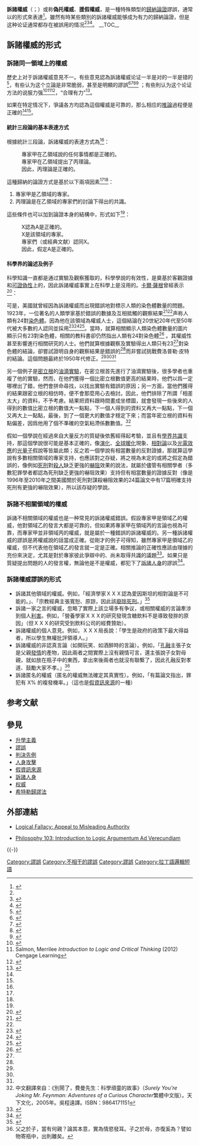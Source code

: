 '''訴諸權威'''（{{lang-en|Appeal to authority}}；{{lang-la|Argumentum ad verecundiam}}）或称'''偽托權威'''、'''援假權威'''，是一種特殊類型的[[歸納推理|歸納論證]]謬誤，通常以{{Link-en|統計三段論|statistical syllogism}}的形式來表達<ref name="salmon">{{Cite book|title=Introduction to Critical Reasoning|last=Salmon|first=M. H.|publisher=Thomson Wadsworth|year=2006|isbn=|location=Mason, OH|page=|pages=118-119}}</ref>。雖然有時某些類別的訴諸權威能够成为有力的歸納論證，但是这种论证通常都存在被誤用的情况<ref name="salmon" /><ref name="Gensler">{{Cite book|title=Introduction to Logic|last=Gensler|first=Harry J.|publisher=Routedge|year=2003|isbn=|location=New York, NY|page=|pages=333-4}}</ref><ref name="Baronett">{{Cite book
|last = Baronett
|first = Stan
|title = Logic
|url = https://archive.org/details/logic0000baro
|publisher = Pearson Prentice Hall
|location = Upper Saddle River, NJ
|year = 2008
|page = [https://archive.org/details/logic0000baro/page/304 304]}}</ref>。
__TOC__

== 訴諸權威的形式 ==

=== 訴諸同一領域上的權威 ===
歷史上对于訴諸權威意見不一。有些意見認為訴諸權威论证一半是对的一半是错的<ref name="Logic and the Common law Trial">{{cite journal|title=Logic and the Common law Trial|url=http://uknowledge.uky.edu/cgi/viewcontent.cgi?article=1258&context=law_facpub|first1=R.H.|date=1994|journal=[[American_Journal_of_Trial_Advocacy|American Journal of Trial Advocacy]]|page=166|last1=Underwood|deadurl=no|archiveurl=https://web.archive.org/web/20161012214253/http://uknowledge.uky.edu/cgi/viewcontent.cgi?article=1258&context=law_facpub|archivedate=2016-10-12|access-date=2018-05-06}}</ref>，有些认为这个立論是非常脆弱，甚至是明顯的謬誤<ref name="skepdic_old">{{cite web|url=http://www.skepdic.com/authorty.html|title=Appeal to Authority|last1=Carroll|first1=Robert|website=The Skeptic's Dictionary|ref=skepdic|deadurl=no|archiveurl=https://web.archive.org/web/20160106140040/http://skepdic.com/authorty.html|archivedate=2016-01-06|access-date=2018-05-06}}{{en}}</ref><ref>{{cite web|url=http://www.geol.utas.edu.au/geography/EIANZ/Ignorance_is_contagious_%28July_2008%29.pdf|title=Ignorance is Contagious|publisher=University of Tasmania|last1=Woodward|first1=Ian|deadurl=yes|archiveurl=https://web.archive.org/web/20160404011911/http://www.geol.utas.edu.au/geography/EIANZ/Ignorance_is_contagious_(July_2008).pdf|archivedate=2016-04-04|accessdate=2018-05-06}}{{en}}</ref><ref name="Sadler">{{cite journal|title=Promoting Discourse and Argumentation in Science Teacher Education|url=https://link.springer.com/article/10.1007/s10972-006-9025-4/fulltext.html|first1=Troy|date=2006|journal=Journal of Science Teacher Education|doi=10.1007/s10972-006-9025-4|volume=17|pages=323–46|last1=Sadler|access-date=2018-05-06|archive-date=2017-08-11|archive-url=https://web.archive.org/web/20170811005519/https://link.springer.com/article/10.1007/s10972-006-9025-4/fulltext.html|dead-url=no}}{{en}}</ref><ref>{{cite journal|title=The Cultivation of Reason Giving|url=http://web.b.ebscohost.com/abstract?&authtype=crawler&jrnl=14479508&AN=25038782&h=sWDEg2RMGhbfqaDCp464Y5XAO3vdCZAgW0WIY4qbGiCjVmjhsyD1Jk32%2baByC8MqBDqu3SxDr7URVV3i9g681Q%3d%3d&crl=c&resultNs=AdminWebAuth&resultLocal=ErrCrlNotAuth&crlhashurl=login.aspx%3fdirect%3dtrue%26profile%3dehost%26scope%3dsite%26authtype%3dcrawler%26jrnl%3d14479508%26AN%3d25038782|first1=Sue|last2=Collins|first2=Carol|date=2005|journal=International Journal of the Humanities|last1=Knight|access-date=2018-05-06|archive-date=2021-03-07|archive-url=https://web.archive.org/web/20210307221619/http://web.b.ebscohost.com/abstract?&authtype=crawler&jrnl=14479508&AN=25038782&h=sWDEg2RMGhbfqaDCp464Y5XAO3vdCZAgW0WIY4qbGiCjVmjhsyD1Jk32%2baByC8MqBDqu3SxDr7URVV3i9g681Q%3d%3d&crl=c&resultNs=AdminWebAuth&resultLocal=ErrCrlNotAuth&crlhashurl=login.aspx%3fdirect%3dtrue%26profile%3dehost%26scope%3dsite%26authtype%3dcrawler%26jrnl%3d14479508%26AN%3d25038782|dead-url=no}}{{en}}</ref> ；有些則认为这个论证方法的说服力强<ref>{{cite web |url=http://www.critical-thinking.org.uk/critical-thinking/fallacies/appeal-to-authority.php |title=存档副本 |accessdate=2018-05-06 |deadurl=no |archiveurl=https://web.archive.org/web/20171101193626/http://www.critical-thinking.org.uk/critical-thinking/fallacies/appeal-to-authority.php |archivedate=2017-11-01 }}{{en}}</ref><ref name="Merrilee">Salmon, Merrilee ''Introduction to Logic and Critical Thinking'' (2012) Cengage Learning{{en}}
</ref><ref name=":1">{{Cite book|title=The ethics of protocells|url=https://archive.org/details/ethicsprotocells00beda|last=Bedau|first=Mark|publisher=Mit Press|year=2009|isbn=978-0-262-01262-1|location=Boston, Massachusetts; London, England|pages=[https://archive.org/details/ethicsprotocells00beda/page/341 341]}}{{en}}
</ref>，“合理有力”<ref>{{cite journal|title=Accounting for the force of the appeal to authority.|url=http://scholar.uwindsor.ca/cgi/viewcontent.cgi?article=1009&context=ossaarchive|first1=Jean|last2=McKerrow|first2=Raymie|date=2011|journal=OSSA Conference Archive|last1=Goodwin|deadurl=no|archiveurl=https://web.archive.org/web/20170810205930/http://scholar.uwindsor.ca/cgi/viewcontent.cgi?article=1009&context=ossaarchive|archivedate=2017-08-10|access-date=2018-05-06}}{{en}}</ref>。

如果在特定情况下，爭議各方均認為這個權威是可靠的，那么相应的[[歸納推理|推論]]過程便是正確的<ref name="Gensler" /><ref name="Baronett" />。<!-- cn ，並且亦能夠產生新的事實-->

==== 統計三段論的基本表達方式 ====
根據統計三段論，訴諸權威的表達方式為<ref name="salmon" />：

: 專家甲在乙領域說的任何事情都是正確的。
: 專家甲在乙領域提出了丙理論。
: 因此，丙理論是正確的。

這種歸納的論證方式是基於以下兩項因素<ref name="salmon"/><ref name="Gensler"/>：

# 專家甲是乙領域的專家。
# 丙理論是在乙領域的專家們的討論下得出的共識。

這些條件也可以加到論證本身的結構中，形式如下<ref name="Gensler"/>：

: X認為A是正確的。
: X是該領域的專家。
: 專家們（或經典文献）認同X。
: 因此，假定A是正確的。

==== 科學界的論述及例子 ====
科學知識一直都是通过實驗及觀察獲取的，科學學說的有效性，是奠基於客觀證據和[[可證偽性|可證偽性]]上的，因此訴諸權威事實上在科學上是沒用的。[[卡爾·薩根|卡爾·薩根]]曾經表示<ref>{{cite book|url=https://books.google.com/books?id=Yz8Y6KfXf9UC&q=Arguments+from+authority#v=snippet&q=Arguments%20from%20authority&f=false|title=The Demon-Haunted World: Science as a Candle in the Dark|first1=Carl|date=2011-07-06|publisher=[[Ballantine_Books|Ballantine Books]]|isbn=9780307801043|last1=Sagan|deadurl=no|archiveurl=https://web.archive.org/web/20170422201604/https://books.google.com/books?id=Yz8Y6KfXf9UC&q=Arguments+from+authority#v=snippet&q=Arguments%20from%20authority&f=false|archivedate=2017-04-22|access-date=2018-05-06}}{{en}}</ref>：
{{Quote|text=科學的偉大之處就是其對“權威的不信任”…… 就算是權威，他們很多的論點並非基於事實與觀察，最後仍然被证明是錯誤的。權威和普通的科學研究者一樣，都需要以同樣的手法以證明一件事情的對錯。|sign=}}

可是，美國就曾經因為訴諸權威而出現錯誤地對標示人類的染色體數量的問題。1923年，一位著名的人類學家{{Tsl|en|Theophilus Painter|費洛普勒·皮特|費洛普勒·皮特}}基於錯誤的數據及互相抵觸的觀察結果<ref name="Painter_Account3">{{cite book|url=http://www.nasonline.org/publications/biographical-memoirs/memoir-pdfs/painter-theophilus-shickel.pdf|title=Theophilus Shickel Painter|first1=Bentley|date=1990|publisher=[[National_Academy_of_Sciences|National Academy of Sciences]]|location=Washington, DC|pages=316–17|last1=Glass|deadurl=no|archiveurl=https://web.archive.org/web/20160629130757/http://www.nasonline.org/publications/biographical-memoirs/memoir-pdfs/painter-theophilus-shickel.pdf|archivedate=2016-06-29|access-date=2018-05-06}}{{en}}</ref><ref name="48_taught3" />声称人類有24對[[染色體|染色體]]。因為他在該領域為權威人士，這個結論在20世紀20年代至50年代被大多數的人認同並採用<ref name=":0">{{Citation|last=O'Connor|first=Clare|title=Human Chromosome Number|url=http://www.nature.com/scitable/topicpage/Human-Chromosome-Number-294|year=2008|publisher=Nature|accessdate=2018-05-06|deadurl=no|archiveurl=https://web.archive.org/web/20170610070510/http://www.nature.com/scitable/topicpage/human-chromosome-number-294|archivedate=2017-06-10}}{{en}}</ref><ref name=":2">{{cite journal|title=The Chromosome Number in Humans: A Brief History|url=http://www.nature.com/scitable/content/The-chromosome-number-in-humans-a-brief-15575|first1=Stanley|date=2006|journal=[[Nature_Reviews_Genetics|Nature Reviews Genetics]]|doi=10.1038/nrg1917|volume=7|page=656|last1=Gartler|deadurl=no|archiveurl=https://web.archive.org/web/20150529015843/http://www.nature.com/scitable/content/The-chromosome-number-in-humans-a-brief-15575|archivedate=2015-05-29|access-date=2018-05-06}}{{en}}</ref><ref name="48_taught3">{{cite journal|title=The Role of Factual Knowledge in Biology Teaching|url=http://abt.ucpress.edu/content/41/7/395|first1=Thomas|date=October 1979|journal=[[The_American_Biology_Teacher|The American Biology Teacher]]|doi=10.2307/4446671|volume=41|pages=395–419|last1=Mertens|deadurl=no|archiveurl=https://web.archive.org/web/20160407171118/http://abt.ucpress.edu/content/41/7/395|archivedate=2016-04-07|access-date=2018-05-06}}{{en}}</ref>。當時，就算相關顯示人類染色體數量的圖片顯示只有23對染色體，相關的教科書卻仍然指出人類有24對染色體<ref name="Orrell_20082">{{cite book|title=[[Apollo's_Arrow|The Future of Everything: The Science of Prediction]]|first1=David PhD.|date=2008|pages=[https://archive.org/details/futureofeverythi0000orre/page/n195 184]–85|last1=Orrell}}{{en}}
</ref> 。其權威性甚至影響進行相關研究的人士。他們就算根據觀察及實驗得出人類只有23<ref name="Painter_Account3" />對染色體的結論，卻嘗試證明自身的觀察結果是錯誤的<ref name="Orrell_20082"/>而非嘗試挑戰費洛普勒·皮特的結論。這個問題最終於1950年代修正。<ref name="48_taught3" /><ref name=":0" /><ref name=":2" />

另一個例子是[[密立根|密立根]]的[[油滴實驗|油滴實驗]]，在密立根首先進行了油滴實驗後，很多學者也重複了他的實驗，然而，在他們獲得一個比密立根數值更高的結果時，他們以爲一定哪裡出了錯，他們會拼命尋找，以找出實驗有錯誤的原因；另一方面，當他們獲得的結果跟密立根的相仿時，便不會那麼用心去檢討。因此，他們排除了所謂「相差太大」的資料，不予考慮。結果把資料跟時間畫成坐標圖，就會發現一些後來的人得到的數值比密立根的數值大一點點，下一個人得到的資料又再大一點點，下一個又再大上一點點，最後，到了一個更大的數值才穩定下來；而當年密立根的資料有點偏差，因爲他用了個不準確的空氣粘滯係數數值。<ref>中文翻譯來自：《別鬧了，費曼先生：科學頑童的故事》（''Surely You're Joking Mr. Feynman: Adventures of a Curious Character''繁體中文版）。天下文化，2005年。吳程遠譯。ISBN：9864171151</ref>

假如一個學說在經過來自大量反方的質疑後依舊經得起考驗，並且有[[科學共識|學界共識]]支持，那這個學說很可能是基本正確的，像[[演化|演化]]、[[全球暖化|全球暖化]]現象、[[相對論|相對論]]以及[[光電效應|光電效應]]的[[光量子|光量子]]假說等皆屬此類；反之若一個學說有相當數量的反對證據，那就算這學說有多數相關領域的專家支持，也應該對之存疑，將之視為未定的或將之假定為錯誤的，像例如[[死刑|死刑]]對[[殺人|殺人]]缺乏更強的[[嚇阻|嚇阻]]效果的說法，就屬於儘管有相關學者（多數犯罪學者都認為死刑缺乏更強的嚇阻效果）支持但有相當數量的證據反對（像是1996年至2010年之間美國關於死刑對謀殺嚇阻效果的24篇論文中有17篇明確支持死刑有更強的嚇阻效果），所以該存疑的學說。

=== 訴諸不相關領域的權威 ===
訴諸不相關領域的權威也是一种常見的訴諸權威錯誤。假設專家甲是領域乙的權威，他對領域乙的發言大都是可靠的，但如果將專家甲在領域丙的言論也視為可靠，而專家甲並非領域丙的權威，就是屬於一種錯誤的訴諸權威的。另一種訴諸權威的謬誤是將權威說的話當成正確。從剛才的例子可得知，雖然專家甲是領域乙的權威，但不代表他在領域乙的發言就一定是正確。相關推論的正確性應該由理據的充份來決定，尤其是對於專家彼此爭辯中的、尚未取得共識的議題<ref>{{cite web|url =http://www.hkshp.org/humanities/ph26-08.txt|title =思考方法第五講|author =梁光耀|publisher =[[香港中文大學|香港中文大學]]|accessdate =2011-08-30|deadurl =no|archiveurl =https://web.archive.org/web/20130902211706/http://www.hkshp.org/humanities/ph26-08.txt|archivedate =2013-09-02}}</ref>。如果只是質疑提出問題的人的發言權，無論他是不是權威，都犯下了[[訴諸人身|訴諸人身]]的謬誤<ref>{{cite web|url=http://utminers.utep.edu/omwilliamson/ENGL1311/fallacies.htm|title=Master List of Logical Fallacies|publisher=[[The_University_of_Texas_at_El_Paso|The University of Texas at El Paso]]|last1=Williamson|first1=Owen|deadurl=no|archiveurl=https://web.archive.org/web/20160403035310/http://utminers.utep.edu/omwilliamson/engl1311/fallacies.htm|archivedate=2016-04-03|access-date=2018-05-06}}{{en}}</ref>。

=== 訴諸權威謬誤的形式 ===

* 訴諸其他領域的權威。例如，「經濟學家ＸＸＸ認為愛因斯坦的相對論是不可能的。」、「宗教經典主張寬恕、原諒，因此該[[廢除死刑|廢除死刑]]。」<ref name="skepdic">{{cite web|url=http://www.skepdic.com/authorty.html|title=Appeal to Authority|work=[[The_Skeptic's_Dictionary|The Skeptic's Dictionary]]|ref=skepdic|last1=Carroll|first1=Robert|deadurl=no|archiveurl=https://web.archive.org/web/20160106140040/http://skepdic.com/authorty.html|archivedate=2016-01-06|access-date=2018-05-06}}{{en}}</ref>
* 訴諸一家之言的權威，忽略了實際上該立場多有争议，或相關權威的言論牽涉到個人[[利益衝突|利害]]。例如，「營養學家ＸＸＸ的研究發現含糖飲料不是導致發胖的原因」（但ＸＸＸ的研究受到飲料公司的經費贊助）。
* 訴諸權威的個人意見。例如，ＸＸＸ局長說：「學生是政府的政策下最大得益者，所以學生無權批評領導人。」
* 訴諸權威的非認真言論（如開玩笑、如酒醉時的言論）。例如，「[[孔融|孔融]]主張子女是父親[[發情|發情]]的產物，因此兩者之間實際上沒有親情可言，還主張說子女對母親，就如放在瓶子中的東西，拿出來後兩者也就沒有聯繫了，因此孔融反對孝道、鼓勵大家不孝。」<ref>父之於子，當有何親？論其本意，實為情慾發耳。子之於母，亦復奚為？譬如物寄瓶中，出則離矣。</ref>
* 訴諸匿名的權威（匿名的權威無法確定其真實性）。例如，「有篇論文{{who}}指出，罪犯有 X% 的複發機率。」（這也是[[假資訊來源|假資訊來源]]的一種）

== 参考文献 ==
{{Reflist|2}}

== 參見 ==
* [[升學主義|升學主義]]
* [[謬誤|謬誤]]
* [[判決先例|判決先例]]
* [[人身攻擊|人身攻擊]]
* [[假資訊來源|假資訊來源]]
* [[訴諸人身|訴諸人身]]
* [[权威|权威]]
* [[希特勒歸謬法|希特勒歸謬法]]

== 外部連結 ==
* {{en}}[https://fallacyfiles.org/authorit.html Logical Fallacy: Appeal to Misleading Authority] {{Wayback|url=https://fallacyfiles.org/authorit.html |date=20210502040254 }}
* {{en}}[https://philosophy.lander.edu/logic/authority.html Philosophy 103: Introduction to Logic Argumentum Ad Verecundiam] {{Wayback|url=https://philosophy.lander.edu/logic/authority.html |date=20210413221725 }}
{{-}}
{{批判性思考}}

[[Category:謬誤|Category:謬誤]]
[[Category:不相干的謬誤|Category:不相干的謬誤]]
[[Category:謬誤|Category:謬誤]]
[[Category:拉丁語邏輯短語|Category:拉丁語邏輯短語]]